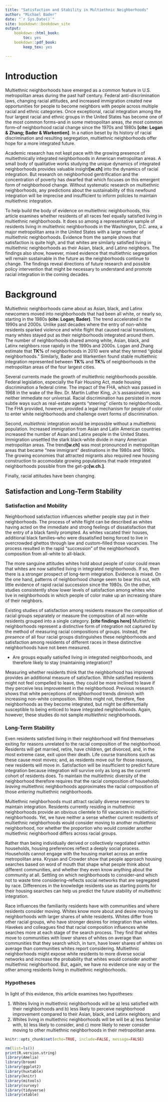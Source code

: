 ---
title: "Satisfaction and Stability in Multiethnic Neighborhoods"
author: "Michael Bader"
date: "`r Sys.Date()`"
site: bookdown::bookdown_site
output: 
    bookdown::html_book:
        toc: yes
    bookdown::pdf_book:
        keep_tex: yes

---

# Introduction

Multiethnic neighborhoods have emerged as a common feature in U.S. metropolitan areas during the past half century. Federal anti-discrimination laws, changing racial attitudes, and increased immigration created new opportunities for people to become neighbors with people across multiple racial and ethnic categories. Once exceptional, racial integration among the four largest racial and ethnic groups in the United States has become one of the most common forms--and in some metropolitan areas, *the* most common form--of neighborhood racial change since the 1970s and 1980s **[cite: Logan & Zhang; Bader & Warkentien]**. In a nation beset by its history of racial discrimination and resulting segregation, multiethnic neighborhoods offer hope for a more integrated future. 

Academic research has not kept pace with the growing presence of multiethnically integrated neighborhoods in American metropolitan areas. A small body of qualitative works studying the unique dynamics of integrated neighborhoods provides valuable insight**[w.ch]** into the dynamics of racial integration. But research on neighborhood gentrification and the concentration of poverty has dwarfed that which focuses on this emergent form of neighborhood change. Without systematic research on multiethnic neighborhoods, any predictions about the sustainability of this newfound integration will be imprecise and insufficient to inform policies to maintain multiethnic integration. 

To help build the body of evidence on multiethnic neighborhoods, this article examines whether residents of all races feel equally satisfied living in multiethnic neighborhoods. It does so among a representative sample of residents living in multiethnic neighborhoods in the Washington, D.C. area, a major metropolitan area in the United States with a large number of multiethnic neighborhoods. Evidence from the sample shows that satisfaction is quite high, and that whites are similarly satisfied living in multiethnic neighborhoods as their Asian, black, and Latino neighbors. The findings also show, however, mixed evidence that multiethnic segregation will remain sustainable in the future as the neighborhoods continue to change. The findings reveal directions of future research and possible policy intervention that might be necessary to understand and promote racial integration in the coming decades. 


# Background

Multiethnic neighborhoods came about as Asian, black, and Latinx newcomers moved into neighborhoods that had been all white, or nearly so, starting in the 1980s **(cite: Logan; Bader)**. The trend accelerated in the 1990s and 2000s. Unlike past decades where the entry of non-white residents sparked violence and white flight that caused racial transitions, many whites stayed put as their neighborhoods integrated around them. The number of neighborhoods shared among white, Asian, black, and Latinx neighbors rose rapidly in the 1990s and 2000s. Logan and Zhang estimate that **TK%** of neighborhoods in 2010 were what they termed "global neighborhoods." Similarly, Bader and Warkentien found stable multiethnic integration represented between **TK%** and **TK%** of neighborhoods in the metropolitan areas of the four largest cities. 

Several currents made the growth of multiethnic neighborhoods possible. Federal legislation, especially the Fair Housing Act, made housing discrimination a federal crime. The impact of the FHA, which was passed in 1968 in the wake of the Rev. Dr. Martin Luther King, Jr.'s assassination, was neither immediate nor universal. Racial discrimination has persisted in more subtle ways such as real-estate agents "steering" clients to neighborhoods. The FHA provided, however, provided a legal mechanism for people of color to enter white neighborhoods and challenge overt forms of discrimination. 

Second, *multiethnic* integration would be impossble without a multiethnic population. Increased immigration from Asian and Latin American countries increased the number of Asian and Latinx people in the United States. Immigration unsettled the stark black-white divide in many American metropolitan areas. The trend**[w.ch]** was most pronounced in metropolitan areas that became "new immigrant" destinations in the 1980s and 1990s. The growing economies that attracted migrants also required new housing construction to accomodate growing populations that made integrated neighborhoods possible from the get-go**[w.ch.]**. 

Finally, racial attitudes have been changing. 


## Satisfaction and Long-Term Stability

### Satisfaction and Mobility

Neighborhood satisfaction influences whether people stay put in their neighborhoods. The process of white flight can be described as whites having acted on the immediate and strong feelings of dissatisfaction that the entry of a black family prompted. As whites vacated their houses, additional black families--who were dissatisfied being forced to live in overcrowded ghettos through law and custom--filled those vacancies. The process resulted in the rapid "succession" of the neighborhood's composition from all-white to all-black.

The more sanguine attitudes whites hold about people of color could mean that whites are now satisfied living in integrated neighborhoods. If so, then there is a stronger prospect of long-term integration. Evidence is mixed. On the one hand, patterns of neighborhood change seem to bear this out, with little evidence of rapid racial succession since the 1980s. On the other, studies consistently show lower levels of satisfaction among whites who live in neighborhoods in which people of color make up an increasing share of their neighbors. 

Existing studies of satisfaction among residents measure the composition of racial groups separately or measure the composition of all non-white residents grouped into a single category. **[cite findings here]** Multiethnic neighborhoods represent a distinctive form of integration not captured by the method of measuring racial compositions of groups. Instead, the *presence* of all four racial groups distinguishes these neighborhoods and satisfaction among residents of different races in these distinctive neighborhoods have not been measured.

* Are groups equally satisifed living in integrated neighborhoods, and therefore likely to stay (maintaining integration)?

Measuring whether residents think that the neighborhood has improved provides an additional measure of satisfaction. While satisfied residents might not feel compelled to leave, they could be more inclined to leave if they perceive less improvement in the neighborhood. Previous research shows that white perceptions of neighborhood trends diminish with increasing non-white composition. Whites might not, therefore, flee neighborhoods as they become integrated, but might be differentially susceptible to being enticed to leave integrated neighborhoods.  Again, however, these studies do not sample *multiethnic* neighborhoods. 


### Long-Term Stability

Even residents satisfied living in their neighborhood will find themselves exiting for reasons unrelated to the racial composition of the neighborhood. Residents will get married, retire, have children, get divorced, and, in the most extreme case, exit upon their death. Life course transitions such as these cause most moves; and, as residents move out for those reasons, new residents will move in. Satisfaction will be insufficient to predict future integration because integration will survive only as long as the current cohort of residents does. To maintain the multiethnic diversity of the neighborhood therefore requires that the racial composition of households *leaving* multiethnic neighborhoods approximates the racial composition of those *entering* multiethnic neighborhoods. 

Multiethnic neighborhoods must attract racially diverse newcomers to maintain  integration. Residents currently residing in multiethnic neighborhoods provide an obvious clientele to fill vacancies in multiethnic neighborhoods. Yet, we have neither a sense whether current residents of multiethnic neighborhoods would consider moving to another multiethnic neighborhood, nor whether the proportion who would consider another multiethnic neighborhood differs across racial groups. 

Rather than being individually derived or collectively negotiated within households, housing preferences reflect a deeply social process. Households cannot engage with the housing market across an entire metropolitan area. Krysan and Crowder show that people approach housing searches based on word of mouth that shape what people think about different communities, and whether they even know anything about the community at all. Settling on which neighborhoods to consider--and which not to waste time considering--reflects social networks that are segregated by race. Differences in the knowledge residents use as starting points for their housing searches can help us predict the future stability of multiethnic integration. 

Race influences the familiarity residents have with communities and where residents consider moving. Whites know more about and desire moving to neighborhoods with larger shares of white residents. Whites differ from other racial groups, who have stronger desires for integration than whites. Havekes and colleagues find that racial composition influences white searches more at each stage of the search process. They find that whites move to communities with lower shares of whites on average than communities that they search which, in turn, have lower shares of whites on average than communities whites report considering. Multiethnic neighborhoods might expose white residents to more diverse social networks and increase the probability that whites would consider another multiethnic neighborhood. But, again, we have no evidence one way or the other among residents living in multiethnic neighborhoods. 

### Hypotheses

In light of this evidence, this article examines two hypotheses:

1. Whites living in multiethnic neighborhoods will be a) less satisfied with their neighborhoods and b) less likely to perceive neighborhood improvement compared to their Asian, black, and Latinx neighbors; and
2. Whites living in multiethnic neighborhoods will be will be a) less familiar with, b) less likely to consider, and c) more likely to never consider moving to other multiethnic neighborhoods in their metropolitan area. 


<!--# Setup-->

```{r setup, include=FALSE}
knitr::opts_chunk$set(echo=TRUE, include=FALSE, message=FALSE)
```

```{r libraries, message=FALSE}
rm(list=ls())
print(R.version.string)
library(Amelia)
library(broom)
library(ggplot2)
library(huxtable)
library(knitr)
library(mitools)
library(survey)
library(tidyverse)
library(xtable)
```




